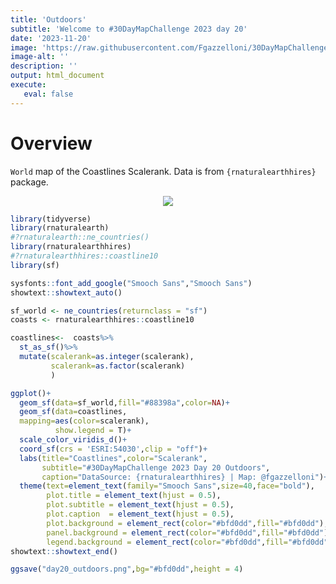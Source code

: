 ```yaml
---
title: 'Outdoors'
subtitle: 'Welcome to #30DayMapChallenge 2023 day 20'
date: '2023-11-20'
image: 'https://raw.githubusercontent.com/Fgazzelloni/30DayMapChallenge/master/2023/day20_outdoors/day20_outdoors.png'
image-alt: ''
description: ''
output: html_document
execute: 
   eval: false
---
```


# Overview

`World` map of the Coastlines Scalerank. Data is from `{rnaturalearthhires}` package.


<center>
![](https://raw.githubusercontent.com/Fgazzelloni/30DayMapChallenge/master/2023/day20_outdoors/day20_outdoors.png)</center>

```r
library(tidyverse)
library(rnaturalearth)
#?rnaturalearth::ne_countries()
library(rnaturalearthhires)
#?rnaturalearthhires::coastline10
library(sf)
```

```r
sysfonts::font_add_google("Smooch Sans","Smooch Sans")
showtext::showtext_auto()
```




```r
sf_world <- ne_countries(returnclass = "sf")
coasts <- rnaturalearthhires::coastline10

coastlines<-  coasts%>%
  st_as_sf()%>%
  mutate(scalerank=as.integer(scalerank),
         scalerank=as.factor(scalerank)
         )

ggplot()+
  geom_sf(data=sf_world,fill="#88398a",color=NA)+
  geom_sf(data=coastlines,
  mapping=aes(color=scalerank),
          show.legend = T)+
  scale_color_viridis_d()+
  coord_sf(crs = 'ESRI:54030',clip = "off")+
  labs(title="Coastlines",color="Scalerank",
       subtitle="#30DayMapChallenge 2023 Day 20 Outdoors",
       caption="DataSource: {rnaturalearthhires} | Map: @fgazzelloni")+
  theme(text=element_text(family="Smooch Sans",size=40,face="bold"),
        plot.title = element_text(hjust = 0.5),
        plot.subtitle = element_text(hjust = 0.5),
        plot.caption  = element_text(hjust = 0.5),
        plot.background = element_rect(color="#bfd0dd",fill="#bfd0dd"),
        panel.background = element_rect(color="#bfd0dd",fill="#bfd0dd"),
        legend.background = element_rect(color="#bfd0dd",fill="#bfd0dd"))
showtext::showtext_end()
```

```r
ggsave("day20_outdoors.png",bg="#bfd0dd",height = 4)
```

